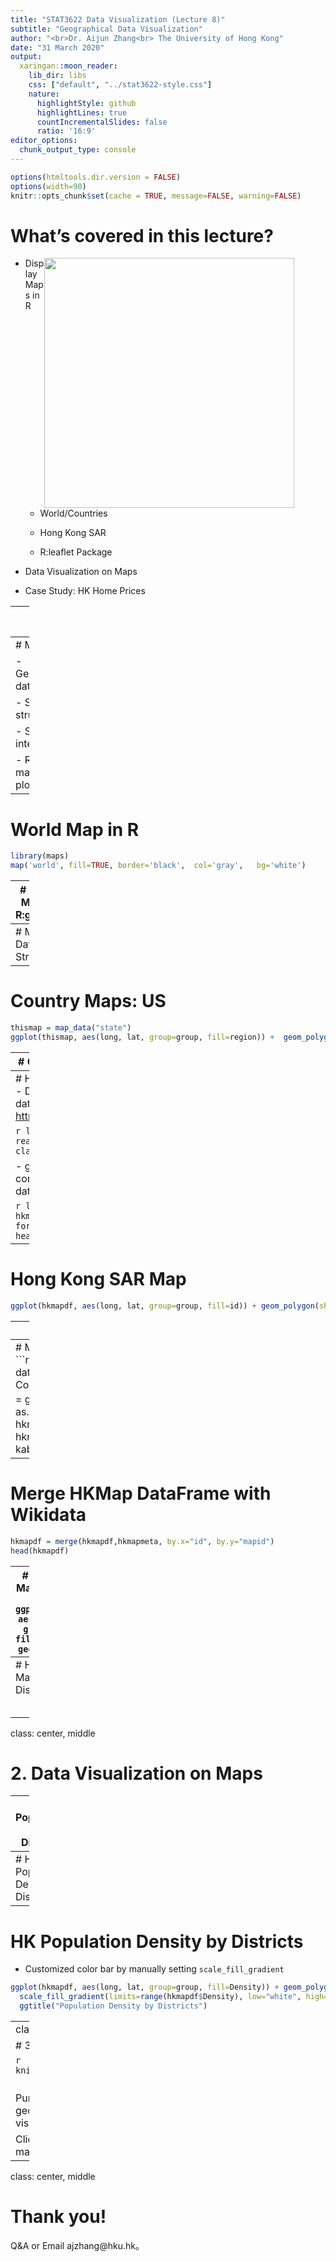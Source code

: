 ```yaml
---
title: "STAT3622 Data Visualization (Lecture 8)"
subtitle: "Geographical Data Visualization"
author: "<br>Dr. Aijun Zhang<br> The University of Hong Kong"
date: "31 March 2020"
output:
  xaringan::moon_reader:
    lib_dir: libs
    css: ["default", "../stat3622-style.css"]
    nature:
      highlightStyle: github
      highlightLines: true
      countIncrementalSlides: false
      ratio: '16:9'
editor_options: 
  chunk_output_type: console
---
```

```r
options(htmltools.dir.version = FALSE)
options(width=90)
knitr::opts_chunk$set(cache = TRUE, message=FALSE, warning=FALSE)
```


  
  
# What's covered in this lecture?

<img style="float: right; width: 400px; padding:0 50px 0 0;" src="HKMap.png">

- Display Maps in R

  - World/Countries
  
  - Hong Kong SAR
  
  - R:leaflet Package
  
- Data Visualization on Maps

- Case Study: HK Home Prices
 

 
---
class: center, middle

# 1. Display Maps in R

---
# Map Visualization

- Geographical/spatial data visualization

- Spatial data structure

- Static and interactive maps

- R packages: maps, sp, ggplot2, plotly, leaflet …
 

---
# World Map in R

```r
library(maps)
map('world', fill=TRUE, border='black',  col='gray',   bg='white')
``` 

---
# World Map by R:ggplot2

```r
library(ggplot2)
worldmap = map_data('world')
ggplot(worldmap, aes(long, lat, group=group)) + geom_polygon(fill='yellow', colour="green") +
  theme_bw()
``` 

---
# Map Data Structure
```r
str(worldmap)
head(worldmap)
```

---
# Country Maps: US

```r
thismap = map_data("state") 
ggplot(thismap, aes(long, lat, group=group, fill=region)) +  geom_polygon(show.legend = F) 
```

---
# Country Maps: China
```r
library(mapdata) # map data for more countries
thismap = map("china", plot=F)
ggplot(thismap, aes(long, lat, group=group)) +  geom_path() + ylim(15,55)
```

- A tutorial in Chinese: https://cosx.org/2009/07/drawing-china-map-using-r/
 

---
# Hong Kong Map Data
-  Download map database (.rds) source: [http://gadm.org/country](http://gadm.org/country)

```r
library(sp)
hkmap = readRDS("HKG_adm1.rds") 
class(hkmap)
```

- ggplot2::fortify converts "sp" object to data.frame


```r
library(ggplot2)
hkmapdf = fortify(hkmap) 
head(hkmapdf,3)
```


---
# Hong Kong SAR Map

```r
ggplot(hkmapdf, aes(long, lat, group=group, fill=id)) + geom_polygon(show.legend = F) 
```

---
# Extra data from Wikipedia

- HK population by districts: https://en.wikipedia.org/wiki/Districts_of_Hong_Kong 
- Copy and paste datatable to Excel plus some manual editing

```r
wikidata = read.csv("HK18Districts.csv"); 
library(knitr); kable(wikidata, format="html")
```




---
# Map Wikidata with HKmap$HASC_1
```r
hkmapmeta = data.frame(mapid=hkmap$ID_1, Code=hkmap$HASC_1)
hkmapmeta$Code = gsub('HK.', '', as.character(hkmapmeta$Code))
hkmapmeta = merge(wikidata, hkmapmeta, by="Code", sort=FALSE)
kable(hkmapmeta, format="html") 
``` 

---
# Merge HKMap DataFrame with Wikidata
```r
hkmapdf = merge(hkmapdf,hkmapmeta, by.x="id", by.y="mapid")
head(hkmapdf)
```

---
# Hong Kong Map: 3 Regions
```r
ggplot(hkmapdf, aes(long, lat, group=group, fill=Region)) + geom_polygon()
```

---
# Hong Kong Map: 18 Districts
```r
ggplot(hkmapdf, aes(long, lat, group=group, fill=Code)) + geom_polygon() +
  guides(fill=guide_legend(title='18 Districts', ncol = 2)) 
```

<!-- --- -->
<!-- # Interactive Maps by R:leaflet -->
<!-- ```{r fig.align="center", fig.asp=0.5, fig.width=10} -->
<!-- library(leaflet) -->
<!-- leaflet() %>% addTiles() %>%  # Add map tiles (Default: OpenStreetMap) -->
<!--   addMarkers(lng=114.137426, lat=22.282793, popup="The University of Hong Kong") -->
<!-- ``` -->

<!-- --- -->
<!-- # Adding Map Markers: EV Charging Stations  -->

<!-- ```{r fig.align="center", fig.width=10, fig.asp=0.8, echo = T} -->
<!-- mapdata = read.csv("hkecharge.csv")   -->
<!-- kable(t(mapdata[1:3,]), format="html") # the first record -->
<!-- ```   -->

<!-- - Download the data from [https://DATA.GOV.HK/](https://data.gov.hk/en-data/dataset/hkelectric-tnd_cs_ci-hkelectric-ev-location) -->

<!-- --- -->
<!-- # Adding Map Markers: EV Charging Stations  -->
<!-- ```{r fig.asp=0.5, fig.width=10} -->
<!-- leaflet(data = mapdata) %>% addTiles() %>%  -->
<!--   addMarkers(~Longitude, ~Latitude, popup = ~as.character(Address)) %>% -->
<!--   setView(lng = 114.183413 , lat = 22.248648, zoom=12) -->
<!-- ``` -->


---
class: center, middle

# 2. Data Visualization on Maps


---
# HK Population by Districts

```r
ggplot(hkmapdf, aes(long, lat, group=group, fill=Population)) + geom_polygon() + 
  ggtitle("Population by Districts") 
```

---
# HK Population Density by Districts
```r
ggplot(hkmapdf, aes(long, lat, group=group, fill=Density)) + geom_polygon() +
  ggtitle("Population Density by Districts")  
``` 

---
# HK Population Density by Districts

- Customized color bar by manually setting `scale_fill_gradient`

```r
ggplot(hkmapdf, aes(long, lat, group=group, fill=Density)) + geom_polygon() +
  scale_fill_gradient(limits=range(hkmapdf$Density), low="white", high="red") +
  ggtitle("Population Density by Districts")  
```  


---
class: center, middle

# 3. Case Study: HK Home Prices

```r
knitr::include_graphics("HKHousing.jpg")  
``` 

<br />
Purpose of study: to demonstrate geographical/spatiotemporal data visualization.

Click the [HTML](Lecture8_HomePrice.html) file generated by R markdown. 

---
class: center, middle

# Thank you! 

Q&A or Email ajzhang@hku.hk。




